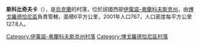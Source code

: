 {{coord|48|49|49|N|24|32|46|E|scale:30000|display=title}}

'''斯科比奇夫卡'''（{{lang-uk|Скобичівка}}），是[[烏克蘭|烏克蘭]]的村落，位於該國西部[[伊萬諾-弗蘭科夫斯克州|伊萬諾-弗蘭科夫斯克州]]，由[[博戈羅德恰尼區|博戈羅德恰尼區]]負責管轄，面積6平方公里，2001年人口767，人口密度每平方公里127.8人。

{{DEFAULTSORT:Скобичівка}}
[[Category:伊萬諾-弗蘭科夫斯克州村落|Category:伊萬諾-弗蘭科夫斯克州村落]]
[[Category:博戈羅德恰尼區村落|Category:博戈羅德恰尼區村落]]


{{IvanoFrankivsk-geo-stub}}